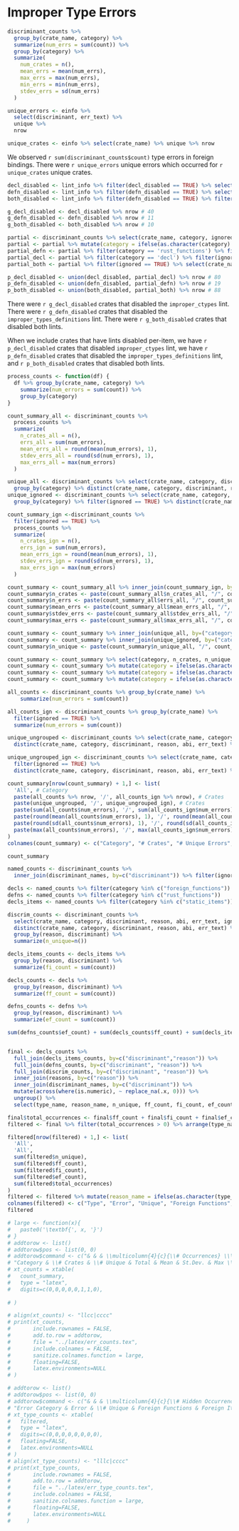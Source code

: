 # Improper Type Errors

```r
discriminant_counts %>%
  group_by(crate_name, category) %>%
  summarize(num_errs = sum(count)) %>% 
  group_by(category) %>% 
  summarize(
    num_crates = n(), 
    mean_errs = mean(num_errs), 
    max_errs = max(num_errs), 
    min_errs = min(num_errs), 
    stdev_errs = sd(num_errs)
  )

unique_errors <- einfo %>% 
  select(discriminant, err_text) %>% 
  unique %>% 
  nrow

unique_crates <- einfo %>% select(crate_name) %>% unique %>% nrow
```
We observed `r sum(discriminant_counts$count)` type errors in foreign bindings. There were `r unique_errors` unique errors which occurred for `r unique_crates` unique crates.

```r
decl_disabled <- lint_info %>% filter(decl_disabled == TRUE) %>% select(crate_name) %>% unique
defn_disabled <- lint_info %>% filter(defn_disabled == TRUE) %>% select(crate_name) %>% unique
both_disabled <- lint_info %>% filter(defn_disabled == TRUE) %>% filter(decl_disabled == TRUE) %>% select(crate_name) %>% unique

g_decl_disabled <- decl_disabled %>% nrow # 40
g_defn_disabled <- defn_disabled %>% nrow # 11
g_both_disabled <- both_disabled %>% nrow # 10

partial <- discriminant_counts %>% select(crate_name, category, ignored)
partial <- partial %>% mutate(category = ifelse(as.character(category) %in% c('static_items','foreign_functions'), "decl", as.character(category)))
partial_defn <- partial %>% filter(category == 'rust_functions') %>% filter(ignored == TRUE) %>% select(crate_name) %>% unique # 12
partial_decl <- partial %>% filter(category == 'decl') %>% filter(ignored == TRUE) %>% select(crate_name) %>% unique #76
partial_both <- partial %>% filter(ignored == TRUE) %>% select(crate_name, category) %>% group_by(crate_name) %>% unique %>% summarize(n = n()) %>% filter(n == 2) %>% select(crate_name)

p_decl_disabled <- union(decl_disabled, partial_decl) %>% nrow # 80
p_defn_disabled <- union(defn_disabled, partial_defn) %>% nrow # 19
p_both_disabled <- union(both_disabled, partial_both) %>% nrow # 88
```
There were `r g_decl_disabled` crates that disabled the `improper_ctypes` lint. There were `r g_defn_disabled` crates that disabled the `improper_types_definitions` lint. There were `r g_both_disabled` crates that disabled both lints.

When we include crates that have lints disabled per-item, we have `r p_decl_disabled` crates that disabled `improper_ctypes` lint, we have `r p_defn_disabled` crates that disabled the `improper_types_definitions` lint, and `r p_both_disabled` crates that disabled both lints.
```r

process_counts <- function(df) {
  df %>% group_by(crate_name, category) %>%
    summarize(num_errors = sum(count)) %>%
    group_by(category)
}

count_summary_all <- discriminant_counts %>%
  process_counts %>%
  summarize(
    n_crates_all = n(),
    errs_all = sum(num_errors),
    mean_errs_all = round(mean(num_errors), 1),
    stdev_errs_all = round(sd(num_errors), 1),
    max_errs_all = max(num_errors)
  )

unique_all <- discriminant_counts %>% select(crate_name, category, discriminant, reason, abi, err_text, ignored) %>%
  group_by(category) %>% distinct(crate_name, category, discriminant, reason, abi, err_text) %>% summarize(n_unique_all=n())
unique_ignored <- discriminant_counts %>% select(crate_name, category, discriminant, reason, abi, err_text, ignored) %>%
  group_by(category) %>% filter(ignored == TRUE) %>% distinct(crate_name, category, discriminant, reason, abi, err_text) %>% summarize(n_unique_ign=n())

count_summary_ign <-discriminant_counts %>% 
  filter(ignored == TRUE) %>%
  process_counts %>%
  summarize(
    n_crates_ign = n(),
    errs_ign = sum(num_errors),
    mean_errs_ign = round(mean(num_errors), 1),
    stdev_errs_ign = round(sd(num_errors), 1),
    max_errs_ign = max(num_errors)
  )

count_summary <- count_summary_all %>% inner_join(count_summary_ign, by=("category"))
count_summary$n_crates <- paste(count_summary_all$n_crates_all, "/", count_summary_ign$n_crates_ign)
count_summary$n_errs <- paste(count_summary_all$errs_all, "/", count_summary_ign$errs_ign)
count_summary$mean_errs <- paste(count_summary_all$mean_errs_all, "/", count_summary_ign$mean_errs_ign)
count_summary$stdev_errs <- paste(count_summary_all$stdev_errs_all, "/", count_summary_ign$stdev_errs_ign)
count_summary$max_errs <- paste(count_summary_all$max_errs_all, "/", count_summary_ign$max_errs_ign)

count_summary <- count_summary %>% inner_join(unique_all, by=("category"))
count_summary <- count_summary %>% inner_join(unique_ignored, by=("category"))
count_summary$n_unique <- paste(count_summary$n_unique_all, "/", count_summary$n_unique_ign)

count_summary <- count_summary %>% select(category, n_crates, n_unique, n_errs, mean_errs, stdev_errs, max_errs)
count_summary <- count_summary %>% mutate(category = ifelse(as.character(category) == "rust_functions", "Rust Functions", as.character(category)))
count_summary <- count_summary %>% mutate(category = ifelse(as.character(category) == "foreign_functions", "Foreign Functions", as.character(category)))
count_summary <- count_summary %>% mutate(category = ifelse(as.character(category) == "static_items", "Static Items", as.character(category)))

all_counts <- discriminant_counts %>% group_by(crate_name) %>%
    summarize(num_errors = sum(count))

all_counts_ign <- discriminant_counts %>% group_by(crate_name) %>%
  filter(ignored == TRUE) %>%
  summarize(num_errors = sum(count))

unique_ungrouped <- discriminant_counts %>% select(crate_name, category, discriminant, reason, abi, err_text, ignored) %>%
  distinct(crate_name, category, discriminant, reason, abi, err_text) %>% nrow

unique_ungrouped_ign <- discriminant_counts %>% select(crate_name, category, discriminant, reason, abi, err_text, ignored) %>%
  filter(ignored == TRUE) %>%
  distinct(crate_name, category, discriminant, reason, abi, err_text) %>% nrow

count_summary[nrow(count_summary) + 1,] <- list(
  'All', # Category
  paste(all_counts %>% nrow, '/', all_counts_ign %>% nrow), # Crates
  paste(unique_ungrouped, '/', unique_ungrouped_ign), # Crates
  paste(sum(all_counts$num_errors), '/', sum(all_counts_ign$num_errors)), # Unique Errors
  paste(round(mean(all_counts$num_errors), 1), '/', round(mean(all_counts_ign$num_errors), 1)), # Mean
  paste(round(sd(all_counts$num_errors), 1), '/', round(sd(all_counts_ign$num_errors), 1)), # St.Dev
  paste(max(all_counts$num_errors), '/', max(all_counts_ign$num_errors)) # Max
)
colnames(count_summary) <- c("Category", "# Crates", "# Unique Errors", "Total", "Mean", "St.Dev", "Max")

count_summary
```


```r
named_counts <- discriminant_counts %>% 
  inner_join(discriminant_names, by=c("discriminant")) %>% filter(ignored == TRUE)

decls <- named_counts %>% filter(category %in% c("foreign_functions"))
defns <- named_counts %>% filter(category %in% c("rust_functions"))
decls_items <- named_counts %>% filter(category %in% c("static_items"))

discrim_counts <- discriminant_counts %>% 
  select(crate_name, category, discriminant, reason, abi, err_text, ignored) %>% 
  distinct(crate_name, category, discriminant, reason, abi, err_text) %>% 
  group_by(reason, discriminant) %>% 
  summarize(n_unique=n())

decls_items_counts <- decls_items %>%
  group_by(reason, discriminant) %>% 
  summarize(fi_count = sum(count))

decls_counts <- decls %>% 
  group_by(reason, discriminant) %>% 
  summarize(ff_count = sum(count))

defns_counts <- defns %>% 
  group_by(reason, discriminant) %>% 
  summarize(ef_count = sum(count))

sum(defns_counts$ef_count) + sum(decls_counts$ff_count) + sum(decls_items_counts$fi_count)


final <- decls_counts %>%
  full_join(decls_items_counts, by=c("discriminant","reason")) %>% 
  full_join(defns_counts, by=c("discriminant", "reason")) %>%
  full_join(discrim_counts, by=c("discriminant", "reason")) %>%
  inner_join(reasons, by=c("reason")) %>%
  inner_join(discriminant_names, by=c("discriminant")) %>%
  mutate(across(where(is.numeric), ~ replace_na(.x, 0))) %>%
  ungroup() %>%
  select(type_name, reason_name, n_unique, ff_count, fi_count, ef_count)

final$total_occurrences <- final$ff_count + final$fi_count + final$ef_count
filtered <- final %>% filter(total_occurrences > 0) %>% arrange(type_name)

filtered[nrow(filtered) + 1,] <- list(
  'All', 
  'All',
  sum(filtered$n_unique),
  sum(filtered$ff_count),
  sum(filtered$fi_count),
  sum(filtered$ef_count),
  sum(filtered$total_occurrences)
)
filtered <- filtered %>% mutate(reason_name = ifelse(as.character(type_name) == as.character(reason_name), "--", as.character(reason_name)))
colnames(filtered) <- c("Type", "Error", "Unique", "Foreign Functions", "Foreign Items", "Rust Functions", "Total")
filtered

```

```r

# large <- function(x){
#   paste0('\textbf{', x, '}')
# }
# addtorow <- list()
# addtorow$pos <- list(0, 0)
# addtorow$command <- c("& & & \\multicolumn{4}{c}{\\# Occurrences} \\\\\n",
# "Category & \\# Crates & \\# Unique & Total & Mean & St.Dev. & Max \\\\\n")
# xt_counts = xtable(
#   count_summary, 
#   type = "latex", 
#   digits=c(0,0,0,0,0,1,1,0),
 
# )

# align(xt_counts) <- "llcc|cccc"
# print(xt_counts, 
#       include.rownames = FALSE,
#       add.to.row = addtorow, 
#       file = "../latex/err_counts.tex",
#       include.colnames = FALSE,
#       sanitize.colnames.function = large,
#       floating=FALSE,
#       latex.environments=NULL
# )

# addtorow <- list()
# addtorow$pos <- list(0, 0)
# addtorow$command <- c("& & & \\multicolumn{4}{c}{\\# Hidden Occurrences} \\\\\n",
# "Error Category & Error & \\# Unique & Foreign Functions & Foreign Items & Rust Functions & Total \\\\\n")
# xt_type_counts <- xtable(
#   filtered, 
#   type = "latex", 
#   digits=c(0,0,0,0,0,0,0,0),
#   floating=FALSE,
#   latex.environments=NULL
# )
# align(xt_type_counts) <- "lllc|cccc"
# print(xt_type_counts, 
#       include.rownames = FALSE,
#       add.to.row = addtorow, 
#       file = "../latex/err_type_counts.tex",
#       include.colnames = FALSE,
#       sanitize.colnames.function = large,
#       floating=FALSE,
#       latex.environments=NULL
#     )
```